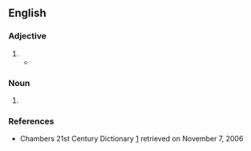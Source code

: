 {{also|cooperative|coopérative|coöperative|co-öperative}}
==English==

===Adjective===
{{en-adj}}

# {{alternative spelling of|en|cooperative}}
#* {{quote-book
|en
|year=1948
|author=Walter N. Lacy
|title=A Hundred Years of China Methodism
|url=https://archive.org/details/hundredyearsofch0000lacy_q7e2/
|publisher=Abingdon-Cokesbury Press
|OCLC=251163056
|page=159
|pageurl=https://archive.org/details/hundredyearsofch0000lacy_q7e2/page/159/
|text=At Futsing, in 1915, a school for boys was established which, because of its '''co-operative''' basis, was unique.}}

===Noun===
{{en-noun}}

# {{alternative spelling of|en|cooperative}}

===References===
* Chambers 21st Century Dictionary [http://www.chambersharrap.co.uk/chambers/features/chref/chref.py/main?query=cooperative&title=21st&sourceid=Mozilla-search] retrieved on November 7, 2006